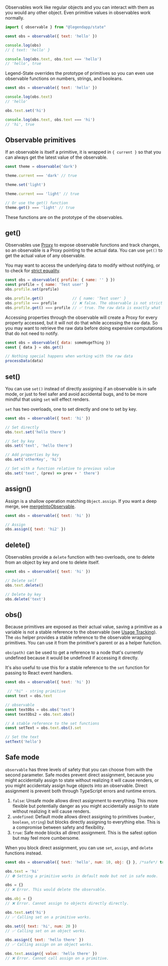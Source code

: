 Observables work like regular objects and you can interact with them as you would any other object. Even primitive values in observables work normally.

```js
import { observable } from "@legendapp/state"

const obs = observable({ text: 'hello' })

console.log(obs)
// { text: 'hello' }

console.log(obs.text, obs.text === 'hello')
// 'hello', true
```

Legend-State overrides the prototype of primitives so you can even use observable functions on numbers, strings, and booleans.

```js
const obs = observable({ text: 'hello' })

console.log(obs.text)
// 'hello'

obs.text.set('hi')

console.log(obs.text, obs.text === 'hi')
// 'hi', true
```

## Observable primitives

If an observable is itself a primitive, it is wrapped in `{ current }` so that you can always get the latest value of the observable.

```js
const theme = observable('dark')

theme.current === 'dark' // true

theme.set('light')

theme.current === 'light' // true

// Or use the get() function
theme.get() === 'light' // true
```

These functions are on the prototype of the observables.

## get()

Observables use [Proxy](https://developer.mozilla.org/en-US/docs/Web/JavaScript/Reference/Global_Objects/Proxy) to expose observable functions and track changes, so an observable is a Proxy pointing to the actual data. You can use `get()` to get the actual value of any observable.

You may want to access the underlying data to modify without notifying, or to check for [strict equality](../advanced#equality).

```js
const obs = observable({ profile: { name: '' } })
const profile = { name: 'Test user' }
obs.profile.set(profile)

obs.profile.get()             // { name: 'Test user' }
obs.profile === profile       // ❌ false. The observable is not strictly equal to profile.
obs.profile.get() === profile // ✅ true. The raw data is exactly what was set.
```

Accessing properties through the observable will create a Proxy for every property accessed, but it will not do that while accessing the raw data. So you may want to retrieve the raw data before doing expensive computations that do not need to notify.

```js
const obs = observable({ data: someHugeThing })
const { data } = obs.get()

// Nothing special happens when working with the raw data
processData(data)
```

## set()

You can use `set()` instead of directly assigning if an observable is in safe mode, or just to feel safer and avoid accidental bugs, and to be more mindful that using `set` will effect renders.

`set` has two overloads, one to set directly and one to set by key.

```js
const obs = observable({ text: 'hi' })

// Set directly
obs.text.set('hello there')

// Set by key
obs.set('text', 'hello there')

// Add properties by key
obs.set('otherKey', 'hi')

// Set with a function relative to previous value
obs.set('text', (prev) => prev + ' there')
```

## assign()

Assign is a shallow operation matching `Object.assign`. If you want a deep merge, see [mergeIntoObservable](../helper-functions#mergeintoobservable).

```js
const obs = observable({ text: 'hi' })

// Assign
obs.assign({ text: 'hi2' })
```

## delete()

Observables provide a `delete` function with two overloads, one to delete from an object by key and one to delete itself.

```js
const obs = observable({ text: 'hi' })

// Delete self
obs.text.delete()

// Delete by key
obs.delete('text')
```

## obs()

Because primitives are exposed as their actual value, saving a primitive as a variable is not a stable reference to the observable (see [Usage Tracking](../advanced#usage-tracking)). The `obs` helper provides a stable reference to the observable wrapping primitives. You can use it from the primitive's parent or as a helper function.

`obs(path)` can be used to get a reference to a node that's currently undefined because it would be undefined if accessing it directly.

It's also useful to use this for a stable reference to the `set` function for passing to React event handlers.

```js
const obs = observable({ text: 'hi' })

 // "hi" - string primitive
const text = obs.text

// observable
const textObs = obs.obs('text')
const textObs2 = obs.text.obs()

// A stable reference to the set functions
const setText = obs.text.obs().set

// Set the text
setText('hello')
```

## Safe mode

`observable` has three levels of safety that you can choose from with the second parameter. Safe modes prevent direct assignment, because you might accidentally assign to state without realizing it will cause renders, or you might accidentaly assign huge objects into an observable. Direct assignment is prevent both through TypeScript errors and runtime errors.

1. `false`: Unsafe mode allows direct assignment to everything. This more flexible but potentially danger as you might accidentally assign to state without realizing it will cause renders.
2. `undefined`: Default mode allows direct assigning to primitives (`number`, `boolean`, `string`) but blocks directly assigning to everything else. This is a compromise between safety and flexibility.
3. `true`: Safe mode blocks all direct assignment. This is the safest option but may feel more cumbersome.

When you block direct assignment, you can use `set`, `assign`, and `delete` functions instead.

```js
const obs = observable({ text: 'hello', num: 10, obj: {} }, /*safe*/ true)

obs.text = 'hi'
// ⛔️ Setting a primitive works in default mode but not in safe mode.

obs = {}
// ❌ Error. This would delete the observable.

obs.obj = {}
// ❌ Error. Cannot assign to objects directly directly.

obs.text.set('hi')
// ✅ Calling set on a primitive works.

obs.set({ text: 'hi', num: 20 })
// ✅ Calling set on an object works.

obs.assign({ text: 'hello there' })
// ✅ Calling assign on an object works.

obs.text.assign({ value: 'hello there' })
// ❌ Error. Cannot call assign on a primitive.
```